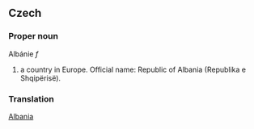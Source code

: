 ==Czech==

===Proper noun===
Albánie ''f''

# a country in Europe. Official name: Republic of Albania (Republika e Shqipërisë).

===Translation===
[[Albania]]